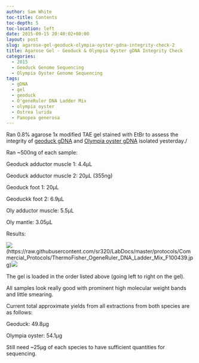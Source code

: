 ```yaml
---
author: Sam White
toc-title: Contents
toc-depth: 5
toc-location: left
date: 2015-09-15 20:40:02+00:00
layout: post
slug: agarose-gel-geoduck-olympia-oyster-gdna-integrity-check-2
title: Agarose Gel - Geoduck & Olympia Oyster gDNA Integrity Check
categories:
  - 2015
  - Geoduck Genome Sequencing
  - Olympia Oyster Genome Sequencing
tags:
  - gDNA
  - gel
  - geoduck
  - O'geneRuler DNA Ladder Mix
  - olympia oyster
  - Ostrea lurida
  - Panopea generosa
---
```


Ran 0.8% agarose 1x modified TAE gel stained with EtBr to assess the integrity of [geoduck gDNA](https://robertslab.github.io/sams-notebook/posts/2015/2015-09-14-genomic-dna-isolation-geoduck-adductor-muscle-foot-2/) and [Olympia oyster gDNA](https://robertslab.github.io/sams-notebook/2015/09/14/genomic-dna-isolation-olympia-oyster-adductor-musle-mantle-2/) isolated yesterday./

Ran ~500ng of each sample:

Geoduck adductor muscle 1: 4.4μL

Geoduck adductor muscle 2: 20μL (355ng)

Geoduck foot 1: 20μL

Geoduckk foot 2: 6.9μL

Oly adductor muscle: 5.5μL

Oly mantle: 3.05μL

Results:



![](https://raw.githubusercontent.com/sr320/LabDocs/master/protocols/Commercial_Protocols/ThermoFisher_OgeneRuler_DNA_Ladder_Mix_F100439.jpg)(https://raw.githubusercontent.com/sr320/LabDocs/master/protocols/Commercial_Protocols/ThermoFisher_OgeneRuler_DNA_Ladder_Mix_F100439.jpg)[![](http://eagle.fish.washington.edu/Arabidopsis/20150915_gel_oly_geoduck_gDNA.jpg)](http://eagle.fish.washington.edu/Arabidopsis/20150915_gel_oly_geoduck_gDNA.jpg)







The gel is loaded in the order listed above (going left to right on the gel).

All samples look really good with prominent high molecular weight bands and little smearing.

Current total approximate yields from all extractions from both species are as follows:

Geoduck: 49.8μg

Olympia oyster: 54.1μg

Still need ~25μg of each species to have sufficient quantities for sequencing.
